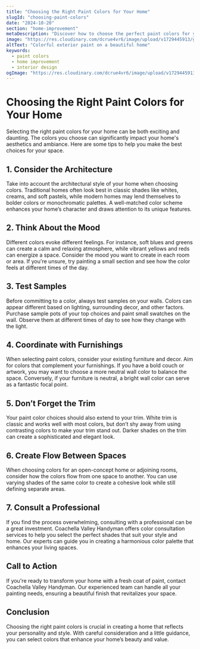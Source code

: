 ```yaml
---
title: "Choosing the Right Paint Colors for Your Home"
slugId: "choosing-paint-colors"
date: "2024-10-20"
section: "home-improvement"
metaDescription: "Discover how to choose the perfect paint colors for your home, enhancing its aesthetics and value."
image: "https://res.cloudinary.com/dcrue4vr6/image/upload/v1729445913/general-handyman.jpg"
altText: "Colorful exterior paint on a beautiful home"
keywords:
  - paint colors
  - home improvement
  - interior design
ogImage: "https://res.cloudinary.com/dcrue4vr6/image/upload/v1729445913/general-handyman.jpg"
---
```


# Choosing the Right Paint Colors for Your Home

Selecting the right paint colors for your home can be both exciting and daunting. The colors you choose can significantly impact your home's aesthetics and ambiance. Here are some tips to help you make the best choices for your space.

## 1. Consider the Architecture

Take into account the architectural style of your home when choosing colors. Traditional homes often look best in classic shades like whites, creams, and soft pastels, while modern homes may lend themselves to bolder colors or monochromatic palettes. A well-matched color scheme enhances your home’s character and draws attention to its unique features.

## 2. Think About the Mood

Different colors evoke different feelings. For instance, soft blues and greens can create a calm and relaxing atmosphere, while vibrant yellows and reds can energize a space. Consider the mood you want to create in each room or area. If you're unsure, try painting a small section and see how the color feels at different times of the day.

## 3. Test Samples

Before committing to a color, always test samples on your walls. Colors can appear different based on lighting, surrounding decor, and other factors. Purchase sample pots of your top choices and paint small swatches on the wall. Observe them at different times of day to see how they change with the light.

## 4. Coordinate with Furnishings

When selecting paint colors, consider your existing furniture and decor. Aim for colors that complement your furnishings. If you have a bold couch or artwork, you may want to choose a more neutral wall color to balance the space. Conversely, if your furniture is neutral, a bright wall color can serve as a fantastic focal point.

## 5. Don’t Forget the Trim

Your paint color choices should also extend to your trim. White trim is classic and works well with most colors, but don’t shy away from using contrasting colors to make your trim stand out. Darker shades on the trim can create a sophisticated and elegant look.

## 6. Create Flow Between Spaces

When choosing colors for an open-concept home or adjoining rooms, consider how the colors flow from one space to another. You can use varying shades of the same color to create a cohesive look while still defining separate areas.

## 7. Consult a Professional

If you find the process overwhelming, consulting with a professional can be a great investment. Coachella Valley Handyman offers color consultation services to help you select the perfect shades that suit your style and home. Our experts can guide you in creating a harmonious color palette that enhances your living spaces.

## Call to Action

If you're ready to transform your home with a fresh coat of paint, contact Coachella Valley Handyman. Our experienced team can handle all your painting needs, ensuring a beautiful finish that revitalizes your space.

## Conclusion

Choosing the right paint colors is crucial in creating a home that reflects your personality and style. With careful consideration and a little guidance, you can select colors that enhance your home’s beauty and value.
